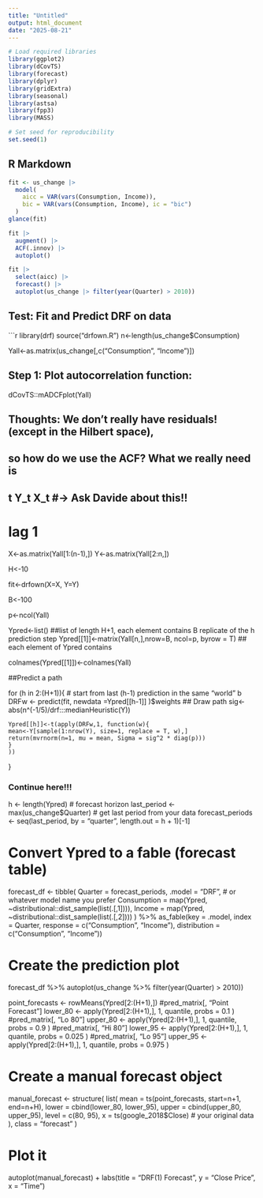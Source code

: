 ```yaml
---
title: "Untitled"
output: html_document
date: "2025-08-21"
---
```


```r
# Load required libraries
library(ggplot2)
library(dCovTS)
library(forecast)
library(dplyr)
library(gridExtra)
library(seasonal)
library(astsa)
library(fpp3)
library(MASS)

# Set seed for reproducibility
set.seed(1)
```

## R Markdown



```r
fit <- us_change |>
  model(
    aicc = VAR(vars(Consumption, Income)),
    bic = VAR(vars(Consumption, Income), ic = "bic")
  )
glance(fit)
```



```r
fit |>
  augment() |>
  ACF(.innov) |>
  autoplot()
```



```r
fit |>
  select(aicc) |>
  forecast() |>
  autoplot(us_change |> filter(year(Quarter) > 2010))
```


## Test: Fit and Predict DRF on data

```r
library(drf)
source("drfown.R")
n<-length(us_change$Consumption)

Yall<-as.matrix(us_change[,c("Consumption", "Income")])

## Step 1: Plot autocorrelation function:
dCovTS::mADCFplot(Yall)

## Thoughts: We don't really have residuals! (except in the Hilbert space),
## so how do we use the ACF? What we really need is 
## t \indep Y_t \mid X_t #-> Ask Davide about this!!

# lag 1
X<-as.matrix(Yall[1:(n-1),])
Y<-as.matrix(Yall[2:n,])

H<-10

fit<-drfown(X=X, Y=Y)

B<-100

p<-ncol(Yall)

Ypred<-list() ##list of length H+1, each element contains B replicate of the h prediction step
Ypred[[1]]<-matrix(Yall[n,],nrow=B, ncol=p, byrow = T) ## each element of Ypred contains 

colnames(Ypred[[1]])<-colnames(Yall)

##Predict a path
  
  for (h in 2:(H+1)){
    # start from last (h-1) prediction in the same "world" b 
    DRFw <- predict(fit, newdata =Ypred[[h-1]] )$weights
    ## Draw path
    sig<-abs(n^(-1/5)/drf:::medianHeuristic(Y))
    
    Ypred[[h]]<-t(apply(DRFw,1, function(w){
    mean<-Y[sample(1:nrow(Y), size=1, replace = T, w),]
    return(mvrnorm(n=1, mu = mean, Sigma = sig^2 * diag(p)))
    }
    ))
    
  }
  

### Continue here!!!

h <- length(Ypred)  # forecast horizon
last_period <- max(us_change$Quarter)  # get last period from your data
forecast_periods <- seq(last_period, by = "quarter", length.out = h + 1)[-1]

# Convert Ypred to a fable (forecast table)
forecast_df <- tibble(
  Quarter = forecast_periods,
  .model = "DRF",  # or whatever model name you prefer
  Consumption = map(Ypred, ~distributional::dist_sample(list(.[,1]))),
  Income = map(Ypred, ~distributional::dist_sample(list(.[,2])))
) %>%
  as_fable(key = .model, index = Quarter, 
           response = c("Consumption", "Income"), 
           distribution = c("Consumption", "Income"))

# Create the prediction plot
forecast_df %>%
  autoplot(us_change %>% filter(year(Quarter) > 2010))



point_forecasts <- rowMeans(Ypred[2:(H+1),]) #pred_matrix[, "Point Forecast"]
lower_80 <- apply(Ypred[2:(H+1),], 1, quantile, probs = 0.1 )  #pred_matrix[, "Lo 80"]
upper_80 <- apply(Ypred[2:(H+1),], 1, quantile, probs = 0.9 ) #pred_matrix[, "Hi 80"]
lower_95 <- apply(Ypred[2:(H+1),], 1, quantile, probs = 0.025 ) #pred_matrix[, "Lo 95"]
upper_95 <- apply(Ypred[2:(H+1),], 1, quantile, probs = 0.975 )

# Create a manual forecast object
manual_forecast <- structure(
  list(
    mean = ts(point_forecasts, start=n+1, end=n+H),
    lower = cbind(lower_80, lower_95),
    upper = cbind(upper_80, upper_95),
    level = c(80, 95),
    x = ts(google_2018$Close)  # your original data
  ),
  class = "forecast"
)

# Plot it
autoplot(manual_forecast) +
  labs(title = "DRF(1) Forecast", 
       y = "Close Price", 
       x = "Time")
